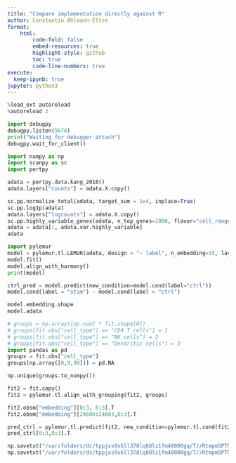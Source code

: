 ```yaml
---
title: "Compare implementation directly against R"
author: Constantin Ahlmann-Eltze
format:
    html:
        code-fold: false
        embed-resources: true
        highlight-style: github
        toc: true
        code-line-numbers: true
execute:
  keep-ipynb: true
jupyter: python3
---
```



```python
%load_ext autoreload
%autoreload 2
```


```python
import debugpy
debugpy.listen(5678)
print("Waiting for debugger attach")
debugpy.wait_for_client()
```


```python
import numpy as np
import scanpy as sc
import pertpy

adata = pertpy.data.kang_2018()
adata.layers["counts"] = adata.X.copy()
```


```python
sc.pp.normalize_total(adata, target_sum = 1e4, inplace=True)
sc.pp.log1p(adata)
adata.layers["logcounts"] = adata.X.copy()
sc.pp.highly_variable_genes(adata, n_top_genes=1000, flavor="cell_ranger")
adata = adata[:, adata.var.highly_variable]
adata
```


```python
import pylemur
model = pylemur.tl.LEMUR(adata, design = "~ label", n_embedding=15, layer = "logcounts")
model.fit()
model.align_with_harmony()
print(model)
```


```python
ctrl_pred = model.predict(new_condition=model.cond(label="ctrl"))
model.cond(label = "stim") - model.cond(label = "ctrl")
```

```python
model.embedding.shape
model.adata
```

```python
# groups = np.array([np.nan] * fit.shape[0])
# groups[fit.obs["cell_type"] == "CD4 T cells"] = 1
# groups[fit.obs["cell_type"] == "NK cells"] = 2
# groups[fit.obs["cell_type"] == "Dendritic cells"] = 3
import pandas as pd
groups = fit.obs["cell_type"]
groups[np.array([0,9,99])] = pd.NA

np.unique(groups.to_numpy())
```

```python
fit2 = fit.copy()
fit2 = pylemur.tl.align_with_grouping(fit2, groups)
```


```python
fit2.obsm["embedding"][0:3, 0:3].T
fit2.obsm["embedding"][24600:24603,0:3].T
```

```python
pred_ctrl = pylemur.tl.predict(fit2, new_condition=pylemur.tl.cond(fit2, label = "ctrl"))
pred_ctrl[0:3,0:3].T
```


```python
np.savetxt("/var/folders/dc/tppjxs9x6ll378lq88lz1fm40000gq/T//Rtmpm5PTRh/pred_ctrl.tsv", pred_ctrl, delimiter="\t")
np.savetxt("/var/folders/dc/tppjxs9x6ll378lq88lz1fm40000gq/T//Rtmpm5PTRh/embedding.tsv", fit2.obsm["embedding"], delimiter="\t")
```
